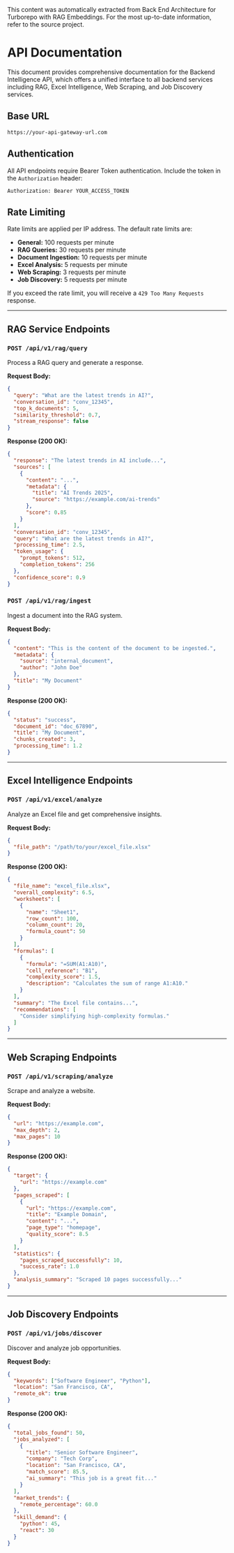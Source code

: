 <Info>
This content was automatically extracted from Back End Architecture for Turborepo with RAG Embeddings.
For the most up-to-date information, refer to the source project.
</Info>

# API Documentation

This document provides comprehensive documentation for the Backend Intelligence API, which offers a unified interface to all backend services including RAG, Excel Intelligence, Web Scraping, and Job Discovery services.

## Base URL

```
https://your-api-gateway-url.com
```

## Authentication

All API endpoints require Bearer Token authentication. Include the token in the `Authorization` header:

```
Authorization: Bearer YOUR_ACCESS_TOKEN
```

## Rate Limiting

Rate limits are applied per IP address. The default rate limits are:

- **General:** 100 requests per minute
- **RAG Queries:** 30 requests per minute
- **Document Ingestion:** 10 requests per minute
- **Excel Analysis:** 5 requests per minute
- **Web Scraping:** 3 requests per minute
- **Job Discovery:** 5 requests per minute

If you exceed the rate limit, you will receive a `429 Too Many Requests` response.

---

## RAG Service Endpoints

### `POST /api/v1/rag/query`

Process a RAG query and generate a response.

**Request Body:**

```json
{
  "query": "What are the latest trends in AI?",
  "conversation_id": "conv_12345",
  "top_k_documents": 5,
  "similarity_threshold": 0.7,
  "stream_response": false
}
```

**Response (200 OK):**

```json
{
  "response": "The latest trends in AI include...",
  "sources": [
    {
      "content": "...",
      "metadata": {
        "title": "AI Trends 2025",
        "source": "https://example.com/ai-trends"
      },
      "score": 0.85
    }
  ],
  "conversation_id": "conv_12345",
  "query": "What are the latest trends in AI?",
  "processing_time": 2.5,
  "token_usage": {
    "prompt_tokens": 512,
    "completion_tokens": 256
  },
  "confidence_score": 0.9
}
```

### `POST /api/v1/rag/ingest`

Ingest a document into the RAG system.

**Request Body:**

```json
{
  "content": "This is the content of the document to be ingested.",
  "metadata": {
    "source": "internal_document",
    "author": "John Doe"
  },
  "title": "My Document"
}
```

**Response (200 OK):**

```json
{
  "status": "success",
  "document_id": "doc_67890",
  "title": "My Document",
  "chunks_created": 3,
  "processing_time": 1.2
}
```

---

## Excel Intelligence Endpoints

### `POST /api/v1/excel/analyze`

Analyze an Excel file and get comprehensive insights.

**Request Body:**

```json
{
  "file_path": "/path/to/your/excel_file.xlsx"
}
```

**Response (200 OK):**

```json
{
  "file_name": "excel_file.xlsx",
  "overall_complexity": 6.5,
  "worksheets": [
    {
      "name": "Sheet1",
      "row_count": 100,
      "column_count": 20,
      "formula_count": 50
    }
  ],
  "formulas": [
    {
      "formula": "=SUM(A1:A10)",
      "cell_reference": "B1",
      "complexity_score": 1.5,
      "description": "Calculates the sum of range A1:A10."
    }
  ],
  "summary": "The Excel file contains...",
  "recommendations": [
    "Consider simplifying high-complexity formulas."
  ]
}
```

---

## Web Scraping Endpoints

### `POST /api/v1/scraping/analyze`

Scrape and analyze a website.

**Request Body:**

```json
{
  "url": "https://example.com",
  "max_depth": 2,
  "max_pages": 10
}
```

**Response (200 OK):**

```json
{
  "target": {
    "url": "https://example.com"
  },
  "pages_scraped": [
    {
      "url": "https://example.com",
      "title": "Example Domain",
      "content": "...",
      "page_type": "homepage",
      "quality_score": 8.5
    }
  ],
  "statistics": {
    "pages_scraped_successfully": 10,
    "success_rate": 1.0
  },
  "analysis_summary": "Scraped 10 pages successfully..."
}
```

---

## Job Discovery Endpoints

### `POST /api/v1/jobs/discover`

Discover and analyze job opportunities.

**Request Body:**

```json
{
  "keywords": ["Software Engineer", "Python"],
  "location": "San Francisco, CA",
  "remote_ok": true
}
```

**Response (200 OK):**

```json
{
  "total_jobs_found": 50,
  "jobs_analyzed": [
    {
      "title": "Senior Software Engineer",
      "company": "Tech Corp",
      "location": "San Francisco, CA",
      "match_score": 85.5,
      "ai_summary": "This job is a great fit..."
    }
  ],
  "market_trends": {
    "remote_percentage": 60.0
  },
  "skill_demand": {
    "python": 45,
    "react": 30
  }
}
```


